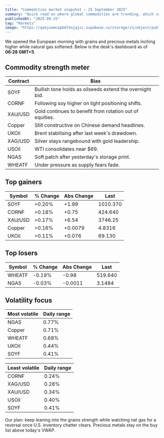 ```yaml
---
title: "Commodities market snapshot – 25 September 2025"
summary: "Quick read on where global commodities are trending, which contracts are breaking out, and where volatility is clustering this morning."
publishedAt: "2025-09-25"
tag: "Markets"
image: "https://qeejuomcapbdlhnjqjcc.supabase.co/storage/v1/object/public/magic-portfolio/images/projects/liquidity-desk/cover-03.jpg"
---
```


We opened the European morning with grains and precious metals inching higher while natural gas softened. Below is the desk's dashboard as of **06:28 GMT+5**.

## Commodity strength meter

| Contract | Bias |
| --- | --- |
| SOYF | Bullish tone holds as oilseeds extend the overnight bid. |
| CORNF | Following soy higher on light positioning shifts. |
| XAU/USD | Gold continues to benefit from rotation out of equities. |
| Copper | Still constructive on Chinese demand headlines. |
| UKOil | Brent stabilising after last week's drawdown. |
| XAG/USD | Silver stays rangebound with gold leadership. |
| USOil | WTI consolidates near $69. |
| NGAS | Soft patch after yesterday's storage print. |
| WHEATF | Under pressure as supply fears fade. |

## Top gainers

| Symbol | % Change | Abs Change | Last |
| --- | --- | --- | --- |
| SOYF | +0.20% | +1.99 | 1010.370 |
| CORNF | +0.18% | +0.75 | 424.640 |
| XAU/USD | +0.17% | +6.54 | 3746.25 |
| Copper | +0.16% | +0.0079 | 4.8316 |
| UKOil | +0.11% | +0.076 | 69.130 |

## Top losers

| Symbol | % Change | Abs Change | Last |
| --- | --- | --- | --- |
| WHEATF | -0.19% | -0.98 | 519.640 |
| NGAS | -0.03% | -0.0011 | 3.1484 |

## Volatility focus

| Most volatile | Daily range |
| --- | --- |
| NGAS | 0.77% |
| Copper | 0.71% |
| WHEATF | 0.68% |
| UKOil | 0.44% |
| SOYF | 0.41% |

| Least volatile | Daily range |
| --- | --- |
| CORNF | 0.24% |
| XAG/USD | 0.28% |
| XAU/USD | 0.34% |
| USOil | 0.40% |
| SOYF | 0.41% |

Our plan: keep leaning into the grains strength while watching nat gas for a reversal once U.S. inventory chatter clears. Precious metals stay on the buy list above today's VWAP.
